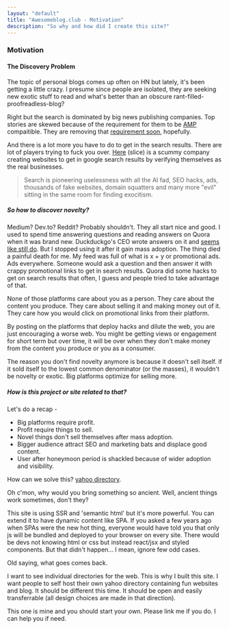 ```yaml
---
layout: "default"
title: "Awesomeblog.club - Motivation"
description: "So why and how did I create this site?"
---
```


### Motivation

#### The Discovery Problem

The topic of personal blogs comes up often on HN but lately, it's been getting a little crazy.
I presume since people are isolated, they are seeking new exotic stuff to read and what's better than an obscure rant-filled-proofreadless-blog?

Right but the search is dominated by big news publishing companies. Top stories are skewed because of the requirement for them to be [AMP](https://amp.dev) compaitible.
They are removing that [requirement soon](https://www.searchenginejournal.com/googles-top-stories-to-show-more-than-just-amp-pages/370792/), hopefully.

And there is a lot more you have to do to get in the search results. There are lot of players trying to fuck you over.
[Here](https://yvoschaap.com/weblog/another_mass_hijack_attempt_of_the_google_search_results) (slice) is a scummy company
creating websites to get in google search results by verifying themselves as the real businesses.

> Search is pioneering uselessness with all the AI fad, SEO hacks, ads, thousands of fake websites, domain squatters and many more "evil" sitting in the same room for finding exocitism.

##### So how to discover novelty?

Medium? Dev.to? Reddit? Probably shouldn't. They all start nice and good. I used to spend time answering questions and reading answers on Quora when it was brand new.
Duckduckgo's CEO wrote answers on it and [seems like still do](https://www.quora.com/profile/Gabriel-Weinberg). But I stopped using it after it gain mass adoption. The thing died a painful death for me.
My feed was full of what is x + y or promotional ads. Ads everywhere. Someone would ask a question and then answer it with crappy promotional links to get in search results. Quora did some hacks to get on search results that often, I guess and people tried to take advantage of that.

None of those platforms care about you as a person. They care about the content you produce. They care about selling it and making money out of it. They care how you would click on promotional links from their platform.

By posting on the platforms that deploy hacks and dilute the web, you are just encouraging a worse web. You might be getting views or engagement for short term but over time, it will be over
when they don't make money from the content you produce or you as a consumer.

The reason you don't find novelty anymore is because it doesn't sell itself. if it sold itself to the lowest common denominator (or the masses), it wouldn't be novelty or exotic.
Big platforms optimize for selling more.

##### How is this project or site related to that?

Let's do a recap -

- Big platforms require profit.
- Profit require things to sell.
- Novel things don't sell themselves after mass adoption.
- Bigger audience attract SEO and marketing bats and displace good content.
- User after honeymoon period is shackled because of wider adoption and visibility.

How can we solve this? [yahoo directory](https://searchengineland.com/the-yahoo-directory-is-finally-absolutely-dead-236663).

Oh c'mon, why would you bring something so ancient. Well, ancient things work sometimes, don't they?

This site is using SSR and 'semantic html' but it's more powerful. You can extend it to have dynamic content like SPA. If you asked a few years ago when SPAs were the new hot thing,
everyone would have told you that only js will be bundled and deployed to your browser on every site. There would be devs not knowing html or css but instead react/jsx and styled components. But that didn't happen...
I mean, ignore few odd cases.

Old saying, what goes comes back.

I want to see individual directories for the web. This is why I built this site. I want people to self host their own yahoo directory containing fun websites and blog. It should be different this time. It should be open and easily transferrable (all design choices are made in that direction).

This one is mine and you should start your own. Please link me if you do. I can help you if need.
